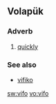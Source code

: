 ==Volapük==

===Adverb===
{{infl|vo|adverb}}

# [[quickly]]

===See also===
*[[vifiko]]

[[sw:vifo]]
[[vo:vifo]]